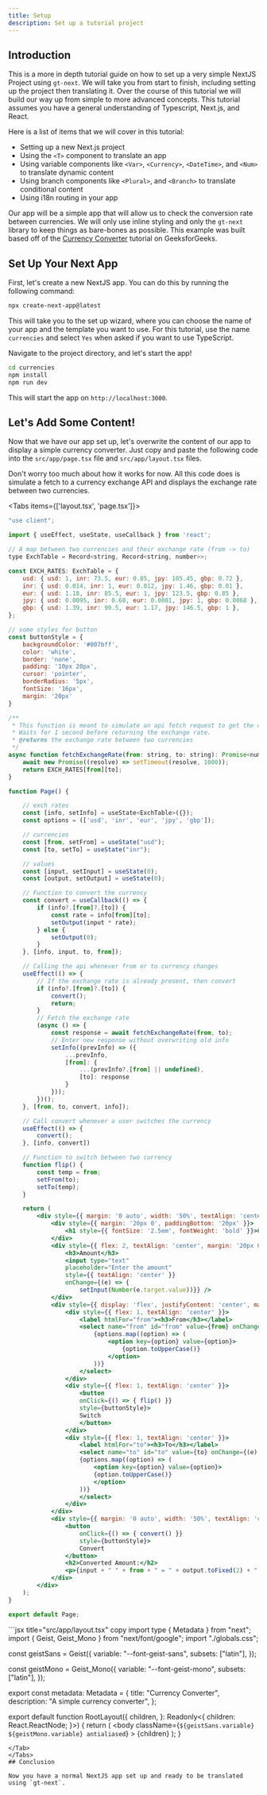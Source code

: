 ```yaml
---
title: Setup
description: Set up a tutorial project
---
```


## Introduction

This is a more in depth tutorial guide on how to set up a very simple NextJS Project using `gt-next`.
We will take you from start to finish, including setting up the project then translating it.
Over the course of this tutorial we will build our way up from simple to more advanced concepts.
This tutorial assumes you have a general understanding of Typescript, Next.js, and React.

Here is a list of items that we will cover in this tutorial:
* Setting up a new Next.js project
* Using the `<T>` component to translate an app
* Using variable components like `<Var>`, `<Currency>`, `<DateTime>`, and `<Num>` to translate dynamic content
* Using branch components like `<Plural>`, and `<Branch>` to translate conditional content
* Using i18n routing in your app

Our app will be a simple app that will allow us to check the conversion rate between currencies.
We will only use inline styling and only the `gt-next` library to keep things as bare-bones as possible.
This example was built based off of the [Currency Converter](https://www.geeksforgeeks.org/how-to-create-a-currency-converter-app-in-reactjs/) tutorial on GeeksforGeeks.

## Set Up Your Next App

First, let's create a new NextJS app. You can do this by running the following command:

```bash copy
npx create-next-app@latest
```
This will take you to the set up wizard, where you can choose the name of your app and the template you want to use.
For this tutorial, use the name `currencies` and select `Yes` when asked if you want to use TypeScript.

Navigate to the project directory, and let's start the app!

```bash copy
cd currencies
npm install
npm run dev
```

This will start the app on `http://localhost:3000`.

## Let's Add Some Content!

Now that we have our app set up, let's overwrite the content of our app to display a simple currency converter.
Just copy and paste the following code into the `src/app/page.tsx` file and `src/app/layout.tsx` files.


Don't worry too much about how it works for now.
All this code does is simulate a fetch to a currency exchange API and displays the exchange rate between two currencies.

<Tabs items={['layout.tsx', 'page.tsx']}>
<Tab value="page.tsx">
```jsx title="src/app/page.tsx" copy
"use client";

import { useEffect, useState, useCallback } from 'react';

// A map between two currencies and their exchange rate (from -> to)
type ExchTable = Record<string, Record<string, number>>;

const EXCH_RATES: ExchTable = {
    usd: { usd: 1, inr: 73.5, eur: 0.85, jpy: 105.45, gbp: 0.72 },
    inr: { usd: 0.014, inr: 1, eur: 0.012, jpy: 1.46, gbp: 0.01 },
    eur: { usd: 1.18, inr: 85.5, eur: 1, jpy: 123.5, gbp: 0.85 },
    jpy: { usd: 0.0095, inr: 0.68, eur: 0.0081, jpy: 1, gbp: 0.0068 },
    gbp: { usd: 1.39, inr: 99.5, eur: 1.17, jpy: 146.5, gbp: 1 },
};

// some styles for button
const buttonStyle = {
    backgroundColor: '#007bff', 
    color: 'white', 
    border: 'none', 
    padding: '10px 20px', 
    cursor: 'pointer', 
    borderRadius: '5px',
    fontSize: '16px',
    margin: '20px'
}

/**
 * This function is meant to simulate an api fetch request to get the current exchange.
 * Waits for 1 second before returning the exchange rate.
 * @returns the exchange rate between two currencies
 */
async function fetchExchangeRate(from: string, to: string): Promise<number> {
    await new Promise((resolve) => setTimeout(resolve, 1000));
    return EXCH_RATES[from][to];
}

function Page() {

    // exch rates
    const [info, setInfo] = useState<ExchTable>({});
    const options = (['usd', 'inr', 'eur', 'jpy', 'gbp']);

    // currencies
    const [from, setFrom] = useState("usd");
    const [to, setTo] = useState("inr");

    // values
    const [input, setInput] = useState(0);
    const [output, setOutput] = useState(0);

    // Function to convert the currency
    const convert = useCallback(() => {
        if (info?.[from]?.[to]) {
            const rate = info[from][to];
            setOutput(input * rate);
        } else {
            setOutput(0);
        }
    }, [info, input, to, from]);

    // Calling the api whenever from or to currency changes
    useEffect(() => {
        // If the exchange rate is already present, then convert
        if (info?.[from]?.[to]) {
            convert();
            return;
        }
        // Fetch the exchange rate
        (async () => {
            const response = await fetchExchangeRate(from, to);
            // Enter new response without overwriting old info
            setInfo((prevInfo) => ({
                ...prevInfo,
                [from]: {
                    ...(prevInfo?.[from] || undefined),
                    [to]: response 
                } 
            }));
        })();
    }, [from, to, convert, info]);

    // Call convert whenever a user switches the currency
    useEffect(() => {
        convert();
    }, [info, convert])

    // Function to switch between two currency
    function flip() {
        const temp = from;
        setFrom(to);
        setTo(temp);
    }

    return (
        <div style={{ margin: '0 auto', width: '50%', textAlign: 'center' }}>
            <div style={{ margin: '20px 0', paddingBottom: '20px' }}>
                <h1 style={{ fontSize: '2.5em', fontWeight: 'bold' }}>Currency Converter</h1>
            </div>
            <div style={{ flex: 2, textAlign: 'center', margin: '20px 0' }}>
                <h3>Amount</h3>
                <input type="text"
                placeholder="Enter the amount"
                style={{ textAlign: 'center' }}
                onChange={(e) => {
                    setInput(Number(e.target.value))}} />
            </div>
            <div style={{ display: 'flex', justifyContent: 'center', margin: '20px 0' }}>
                <div style={{ flex: 1, textAlign: 'center' }}>
                    <label htmlFor="from"><h3>From</h3></label>
                    <select name="from" id="from" value={from} onChange={(e) => setFrom(e.target.value)}>
                        {options.map((option) => (
                            <option key={option} value={option}>
                                {option.toUpperCase()}
                            </option>
                        ))}
                    </select>
                </div>
                <div style={{ flex: 1, textAlign: 'center' }}>
                    <button 
                    onClick={() => { flip() }} 
                    style={buttonStyle}>
                    Switch
                    </button>
                </div>
                <div style={{ flex: 1, textAlign: 'center' }}>
                    <label htmlFor="to"><h3>To</h3></label>
                    <select name="to" id="to" value={to} onChange={(e) => setTo(e.target.value)}>
                    {options.map((option) => (
                        <option key={option} value={option}>
                        {option.toUpperCase()}
                        </option>
                    ))}
                    </select>
                </div>
            </div>
            <div style={{ margin: '0 auto', width: '50%', textAlign: 'center' }}>
                <button 
                    onClick={() => { convert() }} 
                    style={buttonStyle}>
                    Convert
                </button>
                <h2>Converted Amount:</h2>
                <p>{input + " " + from + " = " + output.toFixed(2) + " " + to}</p>
            </div>
        </div>
    );
}

export default Page;
```
</Tab>
<Tab value="layout.tsx">
```jsx title="src/app/layout.tsx" copy
import type { Metadata } from "next";
import { Geist, Geist_Mono } from "next/font/google";
import "./globals.css";

const geistSans = Geist({
  variable: "--font-geist-sans",
  subsets: ["latin"],
});

const geistMono = Geist_Mono({
  variable: "--font-geist-mono",
  subsets: ["latin"],
});

export const metadata: Metadata = {
  title: "Currency Converter",
  description: "A simple currency converter",
};

export default function RootLayout({
  children,
}: Readonly<{
  children: React.ReactNode;
}>) {
  return (
    <html lang="en">
      <body
        className={`${geistSans.variable} ${geistMono.variable} antialiased`}
      >
        {children}
      </body>
    </html>
  );
}

```
</Tab>
</Tabs>
## Conclusion

Now you have a normal NextJS app set up and ready to be translated using `gt-next`.